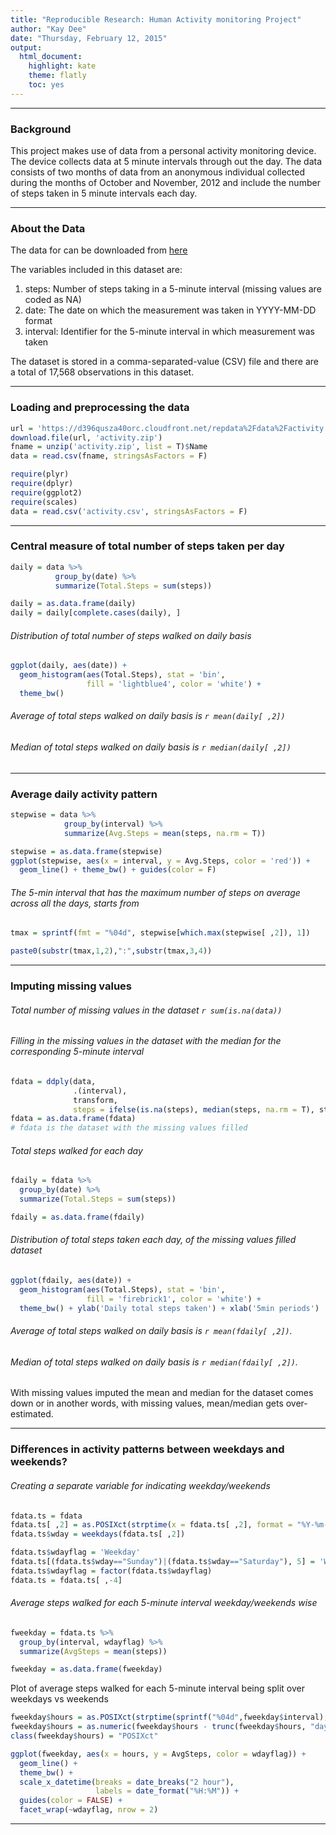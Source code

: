 ```yaml
---
title: "Reproducible Research: Human Activity monitoring Project"
author: "Kay Dee"
date: "Thursday, February 12, 2015"
output:
  html_document:
    highlight: kate
    theme: flatly
    toc: yes
---
```


***
### Background 

This project makes use of data from a personal activity monitoring device. The device collects data at 5 minute intervals through out the day. The data consists of two months of data from an anonymous individual collected during the months of October and November, 2012 and include the number of steps taken in 5 minute intervals each day.

***
### About the Data

The data for can be downloaded from [here](https://d396qusza40orc.cloudfront.net/repdata%2Fdata%2Factivity.zip)

The variables included in this dataset are:
  
  1. steps: Number of steps taking in a 5-minute interval (missing values are coded as NA)
  2. date: The date on which the measurement was taken in YYYY-MM-DD format
  3. interval: Identifier for the 5-minute interval in which measurement was taken

The dataset is stored in a comma-separated-value (CSV) file and there are a total of 17,568 observations in this dataset.

***
### Loading and preprocessing the data

```r
url = 'https://d396qusza40orc.cloudfront.net/repdata%2Fdata%2Factivity.zip'
download.file(url, 'activity.zip')
fname = unzip('activity.zip', list = T)$Name
data = read.csv(fname, stringsAsFactors = F)
```

```r
require(plyr)
require(dplyr)
require(ggplot2)
require(scales)
data = read.csv('activity.csv', stringsAsFactors = F)
```


***
### Central measure of total number of steps taken per day

```r
daily = data %>% 
          group_by(date) %>% 
          summarize(Total.Steps = sum(steps))

daily = as.data.frame(daily)
daily = daily[complete.cases(daily), ]
```

###### Distribution of total number of steps walked on daily basis

```r
ggplot(daily, aes(date)) + 
  geom_histogram(aes(Total.Steps), stat = 'bin', 
                 fill = 'lightblue4', color = 'white') + 
  theme_bw()
```

###### Average of total steps walked on daily basis is `r mean(daily[ ,2])` 
###### Median of total steps walked on daily basis is `r median(daily[ ,2])`

***
### Average daily activity pattern

```r
stepwise = data %>% 
            group_by(interval) %>% 
            summarize(Avg.Steps = mean(steps, na.rm = T))

stepwise = as.data.frame(stepwise)
ggplot(stepwise, aes(x = interval, y = Avg.Steps, color = 'red')) + 
  geom_line() + theme_bw() + guides(color = F)
```

###### The 5-min interval that has the maximum number of steps on average across all the days, starts from

```r
tmax = sprintf(fmt = "%04d", stepwise[which.max(stepwise[ ,2]), 1])
```

```r
paste0(substr(tmax,1,2),":",substr(tmax,3,4))
```

***
### Imputing missing values

###### Total number of missing values in the dataset `r sum(is.na(data))`

###### Filling in the missing values in the dataset with the median for the corresponding 5-minute interval

```r
fdata = ddply(data, 
              .(interval), 
              transform, 
              steps = ifelse(is.na(steps), median(steps, na.rm = T), steps))
fdata = as.data.frame(fdata)
# fdata is the dataset with the missing values filled
```

###### Total steps walked for each day

```r
fdaily = fdata %>% 
  group_by(date) %>% 
  summarize(Total.Steps = sum(steps))

fdaily = as.data.frame(fdaily)
```

###### Distribution of total steps taken each day, of the missing values filled dataset
```r
ggplot(fdaily, aes(date)) + 
  geom_histogram(aes(Total.Steps), stat = 'bin', 
                 fill = 'firebrick1', color = 'white') + 
  theme_bw() + ylab('Daily total steps taken') + xlab('5min periods')
```

###### Average of total steps walked on daily basis is `r mean(fdaily[ ,2])`.

###### Median of total steps walked on daily basis is `r median(fdaily[ ,2])`.

With missing values imputed the mean and median for the dataset comes down or in another words, with missing values, mean/median gets over-estimated.

***
### Differences in activity patterns between weekdays and weekends?

###### Creating a separate variable for indicating weekday/weekends

```r
fdata.ts = fdata
fdata.ts[ ,2] = as.POSIXct(strptime(x = fdata.ts[ ,2], format = "%Y-%m-%d"))
fdata.ts$wday = weekdays(fdata.ts[ ,2])

fdata.ts$wdayflag = 'Weekday'
fdata.ts[(fdata.ts$wday=="Sunday")|(fdata.ts$wday=="Saturday"), 5] = 'Weekend'
fdata.ts$wdayflag = factor(fdata.ts$wdayflag)
fdata.ts = fdata.ts[ ,-4]
```

###### Average steps walked for each 5-minute interval weekday/weekends wise 

```r
fweekday = fdata.ts %>% 
  group_by(interval, wdayflag) %>% 
  summarize(AvgSteps = mean(steps))

fweekday = as.data.frame(fweekday)
```

Plot of average steps walked for each 5-minute interval being split over weekdays vs weekends

```r
fweekday$hours = as.POSIXct(strptime(sprintf("%04d",fweekday$interval), '%H%M'))
fweekday$hours = as.numeric(fweekday$hours - trunc(fweekday$hours, "days"))
class(fweekday$hours) = "POSIXct"

ggplot(fweekday, aes(x = hours, y = AvgSteps, color = wdayflag)) + 
  geom_line() + 
  theme_bw() + 
  scale_x_datetime(breaks = date_breaks("2 hour"), 
                   labels = date_format("%H:%M")) +
  guides(color = FALSE) + 
  facet_wrap(~wdayflag, nrow = 2)
```

***
